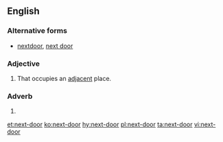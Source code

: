 ==English==

===Alternative forms===
* [[nextdoor]], [[next door]]

===Adjective===
{{en-adj|-|head=[[next]]-[[door]]}}

# That occupies an [[adjacent]] place.

===Adverb===
{{en-adv|-|head=[[next]]-[[door]]}}

# {{alternative spelling of|next door}}

[[et:next-door]]
[[ko:next-door]]
[[hy:next-door]]
[[pl:next-door]]
[[ta:next-door]]
[[vi:next-door]]